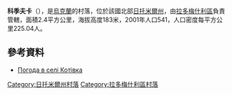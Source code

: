 {{coord|50|35|16|N|29|10|34|E|scale:30000|display=title}}

'''科季夫卡'''（{{lang-uk|Котівка}}），是[[烏克蘭|烏克蘭]]的村落，位於該國北部[[日托米爾州|日托米爾州]]，由[[拉多梅什利區|拉多梅什利區]]負責管轄，面積2.4平方公里，海拔高度183米，2001年人口541，人口密度每平方公里225.04人。

==參考資料== 
* [http://weather.in.ua/ua/zhitomirskaja/11779 Погода в селі Котівка] {{Wayback|url=http://weather.in.ua/ua/zhitomirskaja/11779 |date=20160305095504 }}

{{DEFAULTSORT:Котівка}}
[[Category:日托米爾州村落|Category:日托米爾州村落]]
[[Category:拉多梅什利區村落|Category:拉多梅什利區村落]]


{{Zhytomyr-geo-stub}}